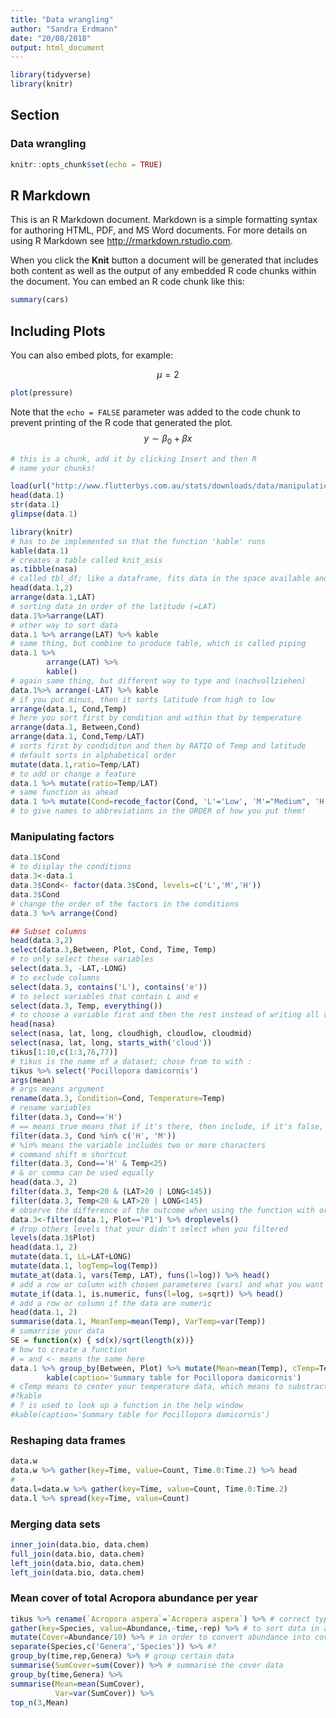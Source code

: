 ```yaml
---
title: "Data wrangling"
author: "Sandra Erdmann"
date: "20/08/2018"
output: html_document
---
```

```r
library(tidyverse)
library(knitr)

```
## Section {.tabset}
### Data wrangling
```r
knitr::opts_chunk$set(echo = TRUE)
```

## R Markdown

This is an R Markdown document. Markdown is a simple formatting syntax for authoring HTML, PDF, and MS Word documents. For more details on using R Markdown see <http://rmarkdown.rstudio.com>.

When you click the **Knit** button a document will be generated that includes both content as well as the output of any embedded R code chunks within the document. You can embed an R code chunk like this:

```r
summary(cars)
```

## Including Plots

You can also embed plots, for example:

$$
\mu=2
$$



```r
plot(pressure)
```

Note that the `echo = FALSE` parameter was added to the code chunk to prevent printing of the R code that generated the plot.
 $$
 y\sim{\beta_0 + \beta x}
 $$
```r
# this is a chunk, add it by clicking Insert and then R
# name your chunks!
```

```r
load(url("http://www.flutterbys.com.au/stats/downloads/data/manipulationDatasets.RData"))
head(data.1)
str(data.1)
glimpse(data.1)

library(knitr)
# has to be implemented so that the function 'kable' runs
kable(data.1)
# creates a table called knit_asis
as.tibble(nasa)
# called tbl_df; like a dataframe, fits data in the space available and shows what else is present that won't be able to get displayed in the current resolution
head(data.1,2)
arrange(data.1,LAT)
# sorting data in order of the latitude (=LAT)
data.1%>%arrange(LAT)
# other way to sort data
data.1 %>% arrange(LAT) %>% kable
# same thing, but combine to produce table, which is called piping
data.1 %>%
        arrange(LAT) %>%
        kable()
# again same thing, but different way to type and (nachvollziehen)
data.1%>% arrange(-LAT) %>% kable
# if you put minus, then it sorts latitude from high to low
arrange(data.1, Cond,Temp)
# here you sort first by condition and within that by temperature
arrange(data.1, Between,Cond)
arrange(data.1, Cond,Temp/LAT)
# sorts first by condiditon and then by RATIO of Temp and latitude
# default sorts in alphabetical order
mutate(data.1,ratio=Temp/LAT)
# to add or change a feature
data.1 %>% mutate(ratio=Temp/LAT)
# same function as ahead
data.1 %>% mutate(Cond=recode_factor(Cond, 'L'='Low', 'M'="Medium", 'H'='High'))
# to give names to abbreviations in the ORDER of how you put them!
```
### Manipulating factors

```r
data.1$Cond
# to display the conditions
data.3<-data.1
data.3$Cond<- factor(data.3$Cond, levels=c('L','M','H'))
data.3$Cond
# change the order of the factors in the conditions
data.3 %>% arrange(Cond)

```

```r
## Subset columns
head(data.3,2)
select(data.3,Between, Plot, Cond, Time, Temp)
# to only select these variables
select(data.3, -LAT,-LONG)
# to exclude columns
select(data.3, contains('L'), contains('e'))
# to select variables that contain L and e
select(data.3, Temp, everything())
# to choose a variable first and then the rest instead of writing all variables down
head(nasa)
select(nasa, lat, long, cloudhigh, cloudlow, cloudmid)
select(nasa, lat, long, starts_with('cloud'))
tikus[1:10,c(1:3,76,77)]
# tikus is the name of a dataset; chose from to with :
tikus %>% select('Pocillopora damicornis')
args(mean)
# args means argument
rename(data.3, Condition=Cond, Temperature=Temp)
# rename variables
filter(data.3, Cond=='H')
# == means true means that if it's there, then include, if it's false, so not there, exclude it or if cond equals to H then include, so true
filter(data.3, Cond %in% c('H', 'M'))
# %in% means the variable includes two or more characters
# command shift m shortcut
filter(data.3, Cond=='H' & Temp<25)
# & or comma can be used equally
head(data.3, 2)
filter(data.3, Temp<20 & (LAT>20 | LONG<145))
filter(data.3, Temp<20 & LAT>20 | LONG<145)
# observe the difference of the outcome when using the function with or without brackets!
data.3<-filter(data.1, Plot=='P1') %>% droplevels()
# drop others levels that your didn't select when you filtered
levels(data.3$Plot)
head(data.1, 2)
mutate(data.1, LL=LAT+LONG)
mutate(data.1, logTemp=log(Temp))
mutate_at(data.1, vars(Temp, LAT), funs(l=log)) %>% head()
# add a row or column with chosen parameteres (vars) and what you want to do with it (funs log)
mutate_if(data.1, is.numeric, funs(l=log, s=sqrt)) %>% head()
# add a row or column if the data are numeric
head(data.1, 2)
summarise(data.1, MeanTemp=mean(Temp), VarTemp=var(Temp))
# sumarrise your data
SE = function(x) { sd(x)/sqrt(length(x))}
# how to create a function
# = and <- means the same here
data.1 %>% group_by(Between, Plot) %>% mutate(Mean=mean(Temp), cTemp=Temp-Mean) %>%
        kable(caption='Summary table for Pocillopora damicornis')
# cTemp means to center your temperature data, which means to substract the mean from the temperate to observe the difference (delta) from the mean for each value
#?kable
# ? is used to look up a function in the help window
#kable(caption='Summary table for Pocillopora damicornis')

```
### Reshaping data frames
```r
data.w
data.w %>% gather(key=Time, value=Count, Time.0:Time.2) %>% head
#
data.l=data.w %>% gather(key=Time, value=Count, Time.0:Time.2)
data.l %>% spread(key=Time, value=Count)
```
### Merging data sets
```r
inner_join(data.bio, data.chem)
full_join(data.bio, data.chem)
left_join(data.bio, data.chem)
left_join(data.bio, data.chem)
```
### Mean cover of total Acropora abundance per year
```r
tikus %>% rename(`Acropora aspera`=`Acropera aspera`) %>% # correct typos
gather(key=Species, value=Abundance,-time,-rep) %>% # to sort data in a certain order to use them for analysis
mutate(Cover=Abundance/10) %>% # in order to convert abundance into cover divide by 10
separate(Species,c('Genera','Species')) %>% #?
group_by(time,rep,Genera) %>% # group certain data
summarise(SumCover=sum(Cover)) %>% # summarise the cover data
group_by(time,Genera) %>%
summarise(Mean=mean(SumCover),
          Var=var(SumCover)) %>% 
top_n(3,Mean)
```